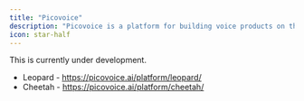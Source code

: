 ```yaml
---
title: "Picovoice"
description: "Picovoice is a platform for building voice products on the edge"
icon: star-half
---
```


<Warning>This is currently under development.</Warning>

- Leopard - https://picovoice.ai/platform/leopard/
- Cheetah - https://picovoice.ai/platform/cheetah/
